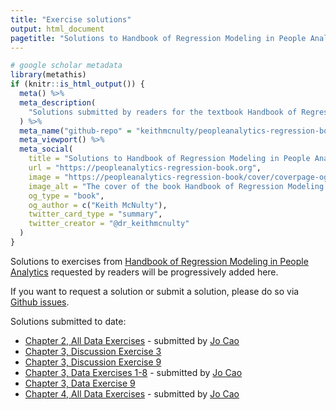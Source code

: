```yaml
---
title: "Exercise solutions"
output: html_document
pagetitle: "Solutions to Handbook of Regression Modeling in People Analytics by Keith McNulty"
---
```


```r
# google scholar metadata
library(metathis)
if (knitr::is_html_output()) {
  meta() %>%
  meta_description(
    "Solutions submitted by readers for the textbook Handbook of Regression Modeling in People Analytics by Keith McNulty"
  ) %>% 
  meta_name("github-repo" = "keithmcnulty/peopleanalytics-regression-book") %>% 
  meta_viewport() %>% 
  meta_social(
    title = "Solutions to Handbook of Regression Modeling in People Analytics by Keith McNulty",
    url = "https://peopleanalytics-regression-book.org",
    image = "https://peopleanalytics-regression-book/cover/coverpage-og.png",
    image_alt = "The cover of the book Handbook of Regression Modeling in People Analytics",
    og_type = "book",
    og_author = c("Keith McNulty"),
    twitter_card_type = "summary",
    twitter_creator = "@dr_keithmcnulty"
  )
}
```

Solutions to exercises from [Handbook of Regression Modeling in People Analytics](https://peopleanalytics-regression-book.org) requested by readers will be progressively added here.

If you want to request a solution or submit a solution, please do so via [Github issues](https://github.com/keithmcnulty/peopleanalytics-regression-book/issues).

Solutions submitted to date:

* [Chapter 2, All Data Exercises](https://github.com/keithmcnulty/peopleanalytics-regression-book/files/7964735/Chapter.2.pdf) - submitted by [Jo Cao](https://www.linkedin.com/in/joanne-cao/)
* [Chapter 3, Discussion Exercise 3](c3_de3.html)
* [Chapter 3, Discussion Exercise 9](c3_de9.html)
* [Chapter 3, Data Exercises 1-8](https://github.com/keithmcnulty/peopleanalytics-regression-book/files/8018815/Chapter.3.1-8.pdf) - submitted by [Jo Cao](https://www.linkedin.com/in/joanne-cao/)
* [Chapter 3, Data Exercise 9](c3_e9.html)
* [Chapter 4, All Data Exercises](https://github.com/keithmcnulty/peopleanalytics-regression-book/files/8056540/Chapter.4.pdf) - submitted by [Jo Cao](https://www.linkedin.com/in/joanne-cao/)

